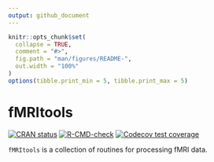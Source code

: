 ```yaml
---
output: github_document
---
```


<!-- README.md is generated from README.Rmd. Please edit that file -->

```r
knitr::opts_chunk$set(
  collapse = TRUE,
  comment = "#>",
  fig.path = "man/figures/README-",
  out.width = "100%"
)
options(tibble.print_min = 5, tibble.print_max = 5)
```

# fMRItools

<!-- badges: start -->
[![CRAN status](https://www.r-pkg.org/badges/version/fMRItools)](https://cran.r-project.org/package=fMRItools)
[![R-CMD-check](https://github.com/mandymejia/fMRItools/actions/workflows/R-CMD-check.yaml/badge.svg)](https://github.com/mandymejia/fMRItools/actions/workflows/R-CMD-check.yaml)
[![Codecov test coverage](https://codecov.io/gh/mandymejia/fMRItools/branch/main/graph/badge.svg)](https://app.codecov.io/gh/mandymejia/fMRItools?branch=main)
<!-- badges: end -->

`fMRItools` is a collection of routines for processing fMRI data.
